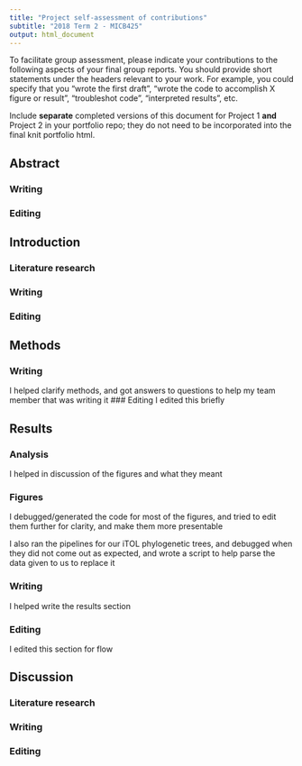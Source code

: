 ---
title: "Project self-assessment of contributions"
subtitle: "2018 Term 2 - MICB425"
output: html_document
---
To facilitate group assessment, please indicate your contributions to the following aspects of your final group reports. You should provide short statements under the headers relevant to your work. For example, you could specify that you "wrote the first draft", "wrote the code to accomplish X figure or result", "troubleshot code", "interpreted results", etc.

Include **separate** completed versions of this document for Project 1 **and** Project 2 in your portfolio repo; they do not need to be incorporated into the final knit portfolio html.

## Abstract
### Writing

### Editing


## Introduction
### Literature research

### Writing

### Editing


## Methods
### Writing
I helped clarify methods, and got answers to questions to help my team member that was writing it
### Editing
I edited this briefly

## Results
### Analysis 
I helped in discussion of the figures and what they meant

### Figures
I debugged/generated the code for most of the figures, and tried to edit them further for clarity, and make them more presentable

I also ran the pipelines for our iTOL phylogenetic trees, and debugged when they did not come out as expected, and wrote a script to help parse the data given to us to replace it

### Writing
I helped write the results section

### Editing
I edited this section for flow

## Discussion
### Literature research

### Writing

### Editing

